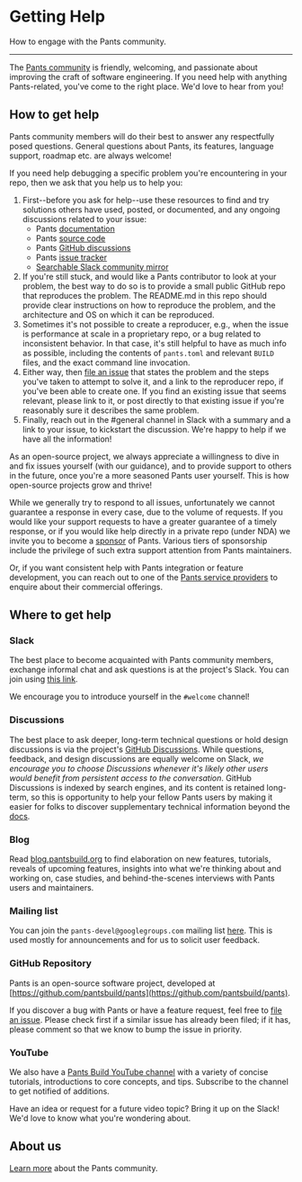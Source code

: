 # Getting Help

How to engage with the Pants community.

---

The [Pants community](/community/members) is friendly, welcoming, and passionate about improving the craft of software engineering. If you need help with anything Pants-related, you've come to the right place. We'd love to hear from you!

## How to get help

Pants community members will do their best to answer any respectfully posed questions. General questions about Pants,
its features, language support, roadmap etc. are always welcome!

If you need help debugging a specific problem you're encountering in your repo, then we ask that you help us to help you:

1. First--before you ask for help--use these resources to find and try solutions others have used, posted, or documented, and any ongoing discussions related to your issue:
    - Pants [documentation](https://pantsbuild.org/docs)
    - Pants [source code](https://github.com/pantsbuild/pants)
    - Pants [GitHub discussions](https://github.com/pantsbuild/pants/discussions)
    - Pants [issue tracker](https://github.com/pantsbuild/pants/issues)
    - [Searchable Slack community mirror](https://chat.pantsbuild.org/)
1. If you're still stuck, and would like a Pants contributor to look at your problem, the best way to do so is to provide a small public GitHub repo that reproduces the problem.
   The README.md in this repo should provide clear instructions on how to reproduce the problem, and the architecture and OS on which it can be reproduced.
1. Sometimes it's not possible to create a reproducer, e.g., when the issue is performance at scale in a proprietary repo, or a bug related to inconsistent behavior.
   In that case, it's still helpful to have as much info as possible, including the contents of `pants.toml` and relevant `BUILD` files, and the exact command line invocation.
1. Either way, then [file an issue](https://github.com/pantsbuild/pants/issues/new/choose) that states the problem and the steps you've taken to attempt to solve it, and a link to the reproducer repo, if you've been able to create one.
   If you find an existing issue that seems relevant, please link to it, or post directly to that existing issue if you're reasonably sure it describes the same problem.
1. Finally, reach out in the #general channel in Slack with a summary and a link to your issue, to kickstart the discussion. We're happy to help if we have all the information!

As an open-source project, we always appreciate a willingness to dive in and fix issues yourself (with our guidance), and to provide support to others in the future, once you're a more seasoned Pants user yourself.
This is how open-source projects grow and thrive!

While we generally try to respond to all issues, unfortunately we cannot guarantee a response in every case, due to the volume of requests.
If you would like your support requests to have a greater guarantee of a timely response, or if you would like help directly in a private repo (under NDA)
we invite you to become a [sponsor](https://www.pantsbuild.org/sponsorship) of Pants. Various tiers of sponsorship include the privilege of such extra support attention from Pants maintainers.

Or, if you want consistent help with Pants integration or feature development, you can reach out to one of the [Pants service providers](https://www.pantsbuild.org/spotlight/service-providers) to enquire about their commercial offerings.

## Where to get help

### Slack

The best place to become acquainted with Pants community members, exchange informal chat and ask questions is at the project's Slack. You can join using [this link](https://docs.google.com/forms/d/e/1FAIpQLSf9zgf-MXRnVDJbrVEST3urqneq7LCcy0zw8qU-GH4hPMn52A/viewform?usp=sf_link).

We encourage you to introduce yourself in the `#welcome` channel!

### Discussions

The best place to ask deeper, long-term technical questions or hold design discussions is via the project's [GitHub Discussions](https://github.com/pantsbuild/pants). While questions, feedback, and design discussions are equally welcome on Slack, _we encourage you to choose Discussions whenever it's likely other users would benefit from persistent access to the conversation_. GitHub Discussions is indexed by search engines, and its content is retained long-term, so this is opportunity to help your fellow Pants users by making it easier for folks to discover supplementary technical information beyond the [docs](https://pantsbuild.org/docs).

### Blog

Read [blog.pantsbuild.org](https://blog.pantsbuild.org/) to find elaboration on new features, tutorials, reveals of upcoming features, insights into what we're thinking about and working on, case studies, and behind-the-scenes interviews with Pants users and maintainers.

### Mailing list

You can join the `pants-devel@googlegroups.com` mailing list [here](https://groups.google.com/forum/#!forum/pants-devel). This is used mostly for announcements and for us to solicit user feedback.

### GitHub Repository

Pants is an open-source software project, developed at [https://github.com/pantsbuild/pants](https://github.com/pantsbuild/pants).

If you discover a bug with Pants or have a feature request, feel free to [file an issue](https://github.com/pantsbuild/pants/issues). Please check first if a similar issue has already been filed; if it has, please comment so that we know to bump the issue in priority.

### YouTube

We also have a [Pants Build YouTube channel](https://www.youtube.com/channel/UCCcfCbDqtqlCkFEuENsHlbQ) with a variety of concise tutorials, introductions to core concepts, and tips. Subscribe to the channel to get notified of additions.

Have an idea or request for a future video topic? Bring it up on the Slack! We'd love to know what you're wondering about.

## About us

[Learn more](/community/members) about the Pants community.
